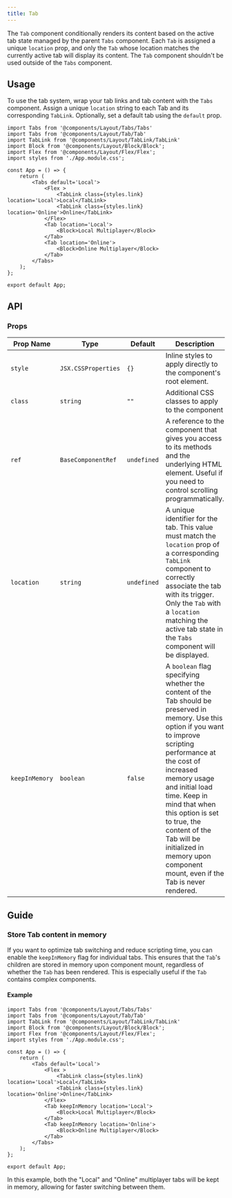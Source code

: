 ---
title: Tab
---

The `Tab` component conditionally renders its content based on the active tab state managed by the parent `Tabs` component. Each `Tab` is assigned a unique `location` prop, and only the `Tab` whose location matches the currently active tab will display its content. The `Tab` component shouldn't be used outside of the `Tabs` component.

## Usage 

To use the tab system, wrap your tab links and tab content with the `Tabs` component. Assign a unique `location` string to each Tab and its corresponding `TabLink`. Optionally, set a default tab using the `default` prop.

```tsx
import Tabs from '@components/Layout/Tabs/Tabs'
import Tabs from '@components/Layout/Tab/Tab'
import TabLink from '@components/Layout/TabLink/TabLink'
import Block from '@components/Layout/Block/Block';
import Flex from '@components/Layout/Flex/Flex';
import styles from './App.module.css';

const App = () => {
    return (
        <Tabs default='Local'>
            <Flex >
                <TabLink class={styles.link} location='Local'>Local</TabLink>
                <TabLink class={styles.link} location='Online'>Online</TabLink>
            </Flex>
            <Tab location='Local'>
                <Block>Local Multiplayer</Block>
            </Tab>
            <Tab location='Online'>
                <Block>Online Multiplayer</Block>
            </Tab>    
        </Tabs>
    );
};

export default App;
```

## API

### Props
|Prop Name |Type |Default | Description |
|---|---|---|---|
| `style` | `JSX.CSSProperties` | `{}` | Inline styles to apply directly to the component's root element. |
| `class` | `string` | `""` | Additional CSS classes to apply to the component |
| `ref` | `BaseComponentRef` | `undefined` | A reference to the component that gives you access to its methods and the underlying HTML element. Useful if you need to control scrolling programmatically. |
| `location` | `string` | `undefined` | A unique identifier for the tab. This value must match the `location` prop of a corresponding `TabLink` component to correctly associate the tab with its trigger. Only the `Tab` with a `location` matching the active tab state in the `Tabs` component will be displayed. |
| `keepInMemory` | `boolean` | `false` | A `boolean`  flag specifying whether the content of the Tab should be preserved in memory. Use this option if you want to improve scripting performance at the cost of increased memory usage and initial load time. Keep in mind that when this option is set to true, the content of the Tab will be initialized in memory upon component mount, even if the Tab is never rendered. |

## Guide

### Store Tab content in memory

If you want to optimize tab switching and reduce scripting time, you can enable the `keepInMemory` flag for individual tabs. This ensures that the `Tab`'s children are stored in memory upon component mount, regardless of whether the `Tab` has been rendered. This is especially useful if the `Tab` contains complex components.

#### Example

```tsx
import Tabs from '@components/Layout/Tabs/Tabs'
import Tabs from '@components/Layout/Tab/Tab'
import TabLink from '@components/Layout/TabLink/TabLink'
import Block from '@components/Layout/Block/Block';
import Flex from '@components/Layout/Flex/Flex';
import styles from './App.module.css';

const App = () => {
    return (
        <Tabs default='Local'>
            <Flex >
                <TabLink class={styles.link} location='Local'>Local</TabLink>
                <TabLink class={styles.link} location='Online'>Online</TabLink>
            </Flex>
            <Tab keepInMemory location='Local'>
                <Block>Local Multiplayer</Block>
            </Tab>
            <Tab keepInMemory location='Online'>
                <Block>Online Multiplayer</Block>
            </Tab>    
        </Tabs>
    );
};

export default App;
```

In this example, both the "Local" and "Online" multiplayer tabs will be kept in memory, allowing for faster switching between them.